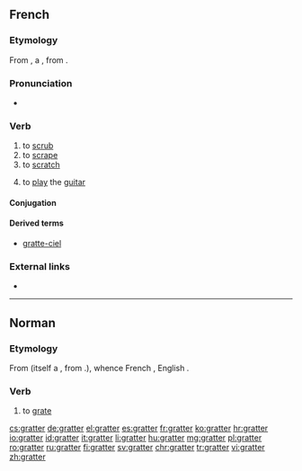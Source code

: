 ==French==

===Etymology===
From {{inh|fr|fro|grater}}, a {{bor|fr|frk|*kratton|nocap=1}}, from {{der|fr|gem-pro|*krattōną}}.

===Pronunciation===
* {{audio|Fr-gratter.ogg|Audio|lang=fr}}

===Verb===
{{fr-verb}}

# to [[scrub]]
# to [[scrape]]
# to [[scratch]]
# {{lb|fr|colloquial}} to [[play]] the [[guitar]]

====Conjugation====
{{fr-conj-auto}}

====Derived terms====
* [[gratte-ciel]]

===External links===
* {{R:TLFi}}

----

==Norman==

===Etymology===
From {{inh|nrf|fro|grater}} (itself a {{bor|nrf|frk|*kratton|nocap=1}}, from {{der|nrf|gem-pro|*krattōną}}.), whence French {{m|fr|gratter}}, English {{m|en|grate|pos=verb}}.

===Verb===
{{nrf-verb}}

# {{lb|nrf|Jersey}} to [[grate]]

[[cs:gratter]]
[[de:gratter]]
[[el:gratter]]
[[es:gratter]]
[[fr:gratter]]
[[ko:gratter]]
[[hr:gratter]]
[[io:gratter]]
[[id:gratter]]
[[it:gratter]]
[[li:gratter]]
[[hu:gratter]]
[[mg:gratter]]
[[pl:gratter]]
[[ro:gratter]]
[[ru:gratter]]
[[fi:gratter]]
[[sv:gratter]]
[[chr:gratter]]
[[tr:gratter]]
[[vi:gratter]]
[[zh:gratter]]